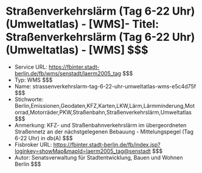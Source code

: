 # Straßenverkehrslärm (Tag 6-22 Uhr) (Umweltatlas) - [WMS]- Titel: Straßenverkehrslärm (Tag 6-22 Uhr) (Umweltatlas) - [WMS] $$$
- Service URL: https://fbinter.stadt-berlin.de/fb/wms/senstadt/laerm2005_tag $$$
- Typ: WMS $$$
- Name: strassenverkehrslarm-tag-6-22-uhr-umweltatlas-wms-e5c4d75f $$$
- Stichworte: Berlin,Emissionen,Geodaten,KFZ,Karten,LKW,Lärm,Lärmminderung,Motorrad,Motorräder,PKW,Straßenbahn,Straßenverkehrslärm,Umweltatlas $$$
- Anmerkung: KFZ- und Straßenbahnverkehrslärm im übergeordneten Straßennetz an der nächstgelegenen Bebauung - Mittelungspegel (Tag 6-22 Uhr) in db(A) $$$
- Fisbroker URL: https://fbinter.stadt-berlin.de/fb/index.jsp?loginkey=showMap&mapId=laerm2005_tag@senstadt $$$
- Autor: Senatsverwaltung für Stadtentwicklung, Bauen und Wohnen Berlin $$$
